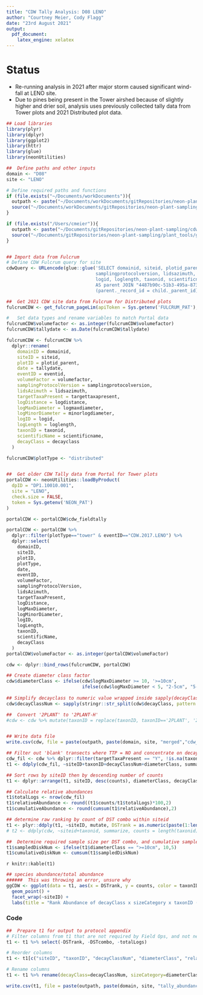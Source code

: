 ```yaml
---
title: "CDW Tally Analysis: D08 LENO"
author: "Courtney Meier, Cody Flagg"
date: "23rd August 2021"
output: 
  pdf_document: 
    latex_engine: xelatex
---
```


# Status

  - Re-running analysis in 2021 after major storm caused significant wind-fall at LENO site.
  - Due to pines being present in the Tower airshed because of slightly higher and drier soil, analysis uses previously collected tally data from Tower plots and 2021 Distributed plot data.

```r
## Load libraries
library(plyr)
library(dplyr)
library(ggplot2)
library(httr)
library(glue)
library(neonUtilities)

##  Define paths and other inputs
domain <- "D08"
site <- "LENO"

# Define required paths and functions
if (file.exists("~/Documents/workDocuments")){
  outpath <- paste("~/Documents/workDocuments/gitRepositories/neon-plant-sampling/cdw_tallyAnalysis/", domain, sep="")
  source("~/Documents/workDocuments/gitRepositories/neon-plant-sampling/plant_tools/get_fulcrum_pageLim.R")
}

if (file.exists("/Users/cmeier")){
  outpath <- paste("~/Documents/gitRepositories/neon-plant-sampling/cdw_tallyAnalysis/", domain, sep="")
  source("~/Documents/gitRepositories/neon-plant-sampling/plant_tools/get_fulcrum_pageLim.R")
}



```

```r
## Import data from Fulcrum
# Define CDW Fulcrum query for site
cdwQuery <- URLencode(glue::glue('SELECT domainid, siteid, plotid_parent, tallydate, eventid, volumefactor,
                                 samplingprotocolversion, lidsazimuth, targettaxapresent, logdistance, logmaxdiameter, minorlogdiameter,
                                 logid, loglength, taxonid, scientificname, decayclass FROM "4487b90c-51b3-495a-873b-16f6b6d0abf7"
                                 AS parent JOIN "4487b90c-51b3-495a-873b-16f6b6d0abf7/cdw_transect" AS child ON
                                 (parent._record_id = child._parent_id) WHERE siteid =', "'{site}' ORDER BY _child_record_id", .sep = " "))

##  Get 2021 CDW site data from Fulcrum for Distributed plots
fulcrumCDW <- get_fulcrum_pageLim(apiToken = Sys.getenv('FULCRUM_PAT'), sql = cdwQuery)

#   Set data types and rename variables to match Portal data
fulcrumCDW$volumefactor <- as.integer(fulcrumCDW$volumefactor)
fulcrumCDW$tallydate <- as.Date(fulcrumCDW$tallydate)

fulcrumCDW <- fulcrumCDW %>%
  dplyr::rename(
    domainID = domainid,
    siteID = siteid,
    plotID = plotid_parent,
    date = tallydate,
    eventID = eventid,
    volumeFactor = volumefactor,
    samplingProtocolVersion = samplingprotocolversion,
    lidsAzimuth = lidsazimuth,
    targetTaxaPresent = targettaxapresent,
    logDistance = logdistance,
    logMaxDiameter = logmaxdiameter,
    logMinorDiameter = minorlogdiameter,
    logID = logid,
    logLength = loglength,
    taxonID = taxonid,
    scientificName = scientificname,
    decayClass = decayclass
  )

fulcrumCDW$plotType <- "distributed"


##  Get older CDW Tally data from Portal for Tower plots
portalCDW <- neonUtilities::loadByProduct(
  dpID = "DP1.10010.001",
  site = "LENO",
  check.size = FALSE,
  token = Sys.getenv('NEON_PAT')
)

portalCDW <- portalCDW$cdw_fieldtally

portalCDW <- portalCDW %>%
  dplyr::filter(plotType=="tower" & eventID=="CDW.2017.LENO") %>%
  dplyr::select(
    domainID,
    siteID,
    plotID,
    plotType,
    date,
    eventID,
    volumeFactor,
    samplingProtocolVersion,
    lidsAzimuth,
    targetTaxaPresent,
    logDistance,
    logMaxDiameter,
    logMinorDiameter,
    logID,
    logLength,
    taxonID,
    scientificName,
    decayClass
  )
portalCDW$volumeFactor <- as.integer(portalCDW$volumeFactor)

cdw <- dplyr::bind_rows(fulcrumCDW, portalCDW)


```


```r
## Create diameter class factor
cdw$diameterClass <- ifelse(cdw$logMaxDiameter >= 10, '>=10cm', 
                            ifelse(cdw$logMaxDiameter < 5, "2-5cm", "5-10cm"))
 
## Simplify decayclass to numeric value wrapped inside sapply(decayClassNum, "[[", 1) e.g. 'return first element of each list member'
cdw$decayClassNum <- sapply(stringr::str_split(cdw$decayClass, pattern = " "),"[[", 1)

##  Convert '2PLANT' to '2PLANT-H'
#cdw <- cdw %>% mutate(taxonID = replace(taxonID, taxonID=='2PLANT', '2PLANT-H')) #--> not needed, no '2PLANT' in dataset


## Write data file
write.csv(cdw, file = paste(outpath, paste(domain, site, "merged","cdw_rawdata_v2.csv", sep="_"), sep = "/"))

```

```r
## Filter out 'blank' transects where TTP = NO and concentrate on decayClass = 1|2 due to cutting restrictions
cdw_fil <- cdw %>% dplyr::filter(targetTaxaPresent == "Y", !is.na(taxonID))
t1 <- ddply(cdw_fil, ~siteID+taxonID+decayClassNum+diameterClass, summarize, counts = length(taxonID))

## Sort rows by siteID then by descending number of counts
t1 <- dplyr::arrange(t1, siteID, desc(counts), diameterClass, decayClassNum, taxonID)

## Calculate relative abundances
t1$totalLogs <- nrow(cdw_fil)
t1$relativeAbundance <- round((t1$counts/t1$totalLogs)*100,2)
t1$cumulativeAbundance <- round(cumsum(t1$relativeAbundance),2)

## determine raw ranking by count of DST combo within siteid
t1 <- plyr::ddply(t1, ~siteID, mutate, DSTrank = as.numeric(paste(1:length(counts))), DSTcombo = paste0(taxonID,"_", decayClassNum,"_",diameterClass))
# t2 <- ddply(cdw, ~siteid+taxonid, summarize, counts = length(taxonid))

##  Determine required sample size per DST combo, and cumulative sample size
t1$sampledDiskNum <- ifelse(t1$diameterClass == ">=10cm", 10,5)
t1$cumulativeDiskNum <- cumsum(t1$sampledDiskNum)

```

`r knitr::kable(t1)`

```r
## species abundance/total abundance
######  This was throwing an error, unsure why
ggCDW <- ggplot(data = t1, aes(x = DSTrank, y = counts, color = taxonID, shape = diameterClass)) +
  geom_point() + 
  facet_wrap(~siteID) + 
  labs(title = "Rank Abundance of decayClass x sizeCategory x taxonID (DST)")
```

### Code

```r
##  Prepare t1 for output to protocol appendix
# Filter columns from t1 that are not required by Field Ops, and not needed in protocol appendix
t1 <- t1 %>% select(-DSTrank, -DSTcombo, -totalLogs)

# Reorder columns
t1 <- t1[c("siteID", "taxonID", "decayClassNum", "diameterClass", "relativeAbundance", "cumulativeAbundance", "sampledDiskNum", "cumulativeDiskNum")]

# Rename columns
t1 <- t1 %>% rename(decayClass=decayClassNum, sizeCategory=diameterClass)

write.csv(t1, file = paste(outpath, paste(domain, site, "tally_abundance_v2.csv", sep = "_"), sep = "/"), row.names = F)
```

